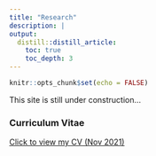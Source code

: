 ```yaml
---
title: "Research"
description: |
output:
  distill::distill_article:
    toc: true
    toc_depth: 3
---
```


```r
knitr::opts_chunk$set(echo = FALSE)
```


This site is still under construction...

### Curriculum Vitae

[Click to view my CV (Nov 2021)](https://www.dropbox.com/s/moz5er18sdt1ndw/CV_nov2021_YanwanZhu.pdf?dl=0)


